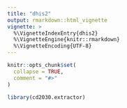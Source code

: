 ```yaml
---
title: "dhis2"
output: rmarkdown::html_vignette
vignette: >
  %\VignetteIndexEntry{dhis2}
  %\VignetteEngine{knitr::rmarkdown}
  %\VignetteEncoding{UTF-8}
---
```


```r
knitr::opts_chunk$set(
  collapse = TRUE,
  comment = "#>"
)
```

```r
library(cd2030.extractor)
```
